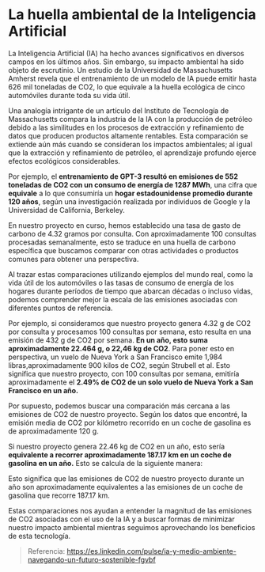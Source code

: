 # La huella ambiental de la Inteligencia Artificial

La Inteligencia Artificial (IA) ha hecho avances significativos en diversos campos en los últimos años. Sin embargo, su impacto ambiental ha sido objeto de escrutinio. Un estudio de la Universidad de Massachusetts Amherst revela que el entrenamiento de un modelo de IA puede emitir hasta 626 mil toneladas de CO2, lo que equivale a la huella ecológica de cinco automóviles durante toda su vida útil.

Una analogía intrigante de un artículo del Instituto de Tecnología de Massachusetts compara la industria de la IA con la producción de petróleo debido a las similitudes en los procesos de extracción y refinamiento de datos que producen productos altamente rentables. Esta comparación se extiende aún más cuando se consideran los impactos ambientales; al igual que la extracción y refinamiento de petróleo, el aprendizaje profundo ejerce efectos ecológicos considerables.

Por ejemplo, el **entrenamiento de GPT-3 resultó en emisiones de 552 toneladas de CO2 con un consumo de energía de 1287 MWh**, una cifra que **equivale** a lo que consumiría un **hogar estadounidense promedio durante 120 años**, según una investigación realizada por individuos de Google y la Universidad de California, Berkeley.

En nuestro proyecto en curso, hemos establecido una tasa de gasto de carbono de 4.32 gramos por consulta. Con aproximadamente 100 consultas procesadas semanalmente, esto se traduce en una huella de carbono específica que buscamos comparar con otras actividades o productos comunes para obtener una perspectiva.

Al trazar estas comparaciones utilizando ejemplos del mundo real, como la vida útil de los automóviles o las tasas de consumo de energía de los hogares durante períodos de tiempo que abarcan décadas o incluso vidas, podemos comprender mejor la escala de las emisiones asociadas con diferentes puntos de referencia.

Por ejemplo, si consideramos que nuestro proyecto genera 4.32 g de CO2 por consulta y procesamos 100 consultas por semana, esto resulta en una emisión de 432 g de CO2 por semana. **En un año, esto suma aproximadamente 22.464 g, o 22,46 kg de CO2**. Para poner esto en perspectiva, un vuelo de Nueva York a San Francisco emite 1,984 libras,aproximadamente 900 kilos de CO2, según Strubell et al. Esto significa que nuestro proyecto, con 100 consultas por semana, emitiría aproximadamente el **2.49% de CO2 de un solo vuelo de Nueva York a San Francisco en un año.**

Por supuesto, podemos buscar una comparación más cercana a las emisiones de CO2 de nuestro proyecto. Según los datos que encontré, la emisión media de CO2 por kilómetro recorrido en un coche de gasolina es de aproximadamente 120 g.

Si nuestro proyecto genera 22.46 kg de CO2 en un año, esto sería **equivalente a recorrer aproximadamente 187.17 km en un coche de gasolina en un año.** Esto se calcula de la siguiente manera:


Esto significa que las emisiones de CO2 de nuestro proyecto durante un año son aproximadamente equivalentes a las emisiones de un coche de gasolina que recorre 187.17 km.

Estas comparaciones nos ayudan a entender la magnitud de las emisiones de CO2 asociadas con el uso de la IA y a buscar formas de minimizar nuestro impacto ambiental mientras seguimos aprovechando los beneficios de esta tecnología.

>Referencia: https://es.linkedin.com/pulse/ia-y-medio-ambiente-navegando-un-futuro-sostenible-fgvbf